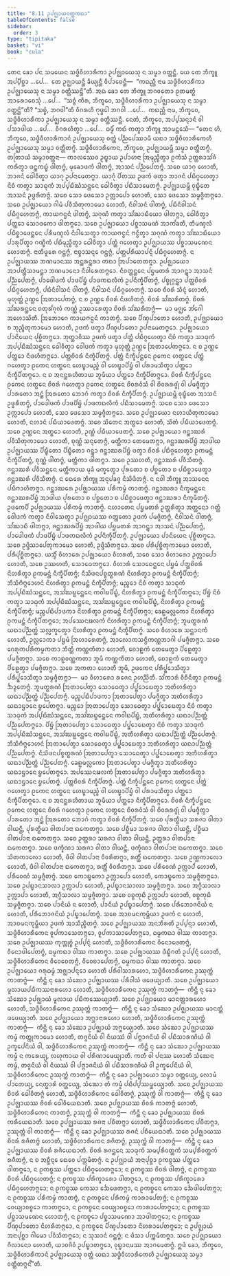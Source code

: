 ```yaml
---
title: "8.11 ᩏᨸᨩ᩠ᨫᩣᨿᩅᨲ᩠ᨲᨠᨳᩣ"
tableOfContents: false
sidebar:
  order: 3
type: "tipitaka"
basket: "vi"
book: "cula"
---
```



<DynamicBreadcrumb />

<Division number="375" book="cula">

<Paragraph number="1709" book="cula">
ᨲᩮᨶ ᨡᩮᩣ ᨸᨶ ᩈᨾᨿᩮᨶ ᩈᨴ᩠ᨵᩥᩅᩥᩉᩣᩁᩥᨠᩣ ᩏᨸᨩ᩠ᨫᩣᨿᩮᩈᩩ ᨶ ᩈᨾ᩠ᨾᩣ ᩅᨲ᩠ᨲᨶ᩠ᨲᩥ. ᨿᩮ ᨲᩮ ᨽᩥᨠ᩠ᨡᩪ ᩋᨸ᩠ᨸᩥᨧ᩠ᨨᩣ …ᨸᩮ…  ᨲᩮ ᩏᨩ᩠ᨫᩣᨿᨶ᩠ᨲᩥ ᨡᩥᨿ᩠ᨿᨶ᩠ᨲᩥ ᩅᩥᨸᩣᨧᩮᨶ᩠ᨲᩥ—  “ᨠᨳᨬ᩠ᩉᩥ ᨶᩣᨾ ᩈᨴ᩠ᨵᩥᩅᩥᩉᩣᩁᩥᨠᩣ ᩏᨸᨩ᩠ᨫᩣᨿᩮᩈᩩ ᨶ ᩈᨾ᩠ᨾᩣ ᩅᨲ᩠ᨲᩥᩔᨶ᩠ᨲᩦ”ᨲᩥ. ᩋᨳ ᨡᩮᩣ ᨲᩮ ᨽᩥᨠ᩠ᨡᩪ ᨽᨣᩅᨲᩮᩣ ᩑᨲᨾᨲ᩠ᨳᩴ ᩋᩣᩁᩮᩣᨧᩮᩈᩩᩴ …ᨸᩮ…  “ᩈᨧ᩠ᨧᩴ ᨠᩥᩁ, ᨽᩥᨠ᩠ᨡᩅᩮ, ᩈᨴ᩠ᨵᩥᩅᩥᩉᩣᩁᩥᨠᩣ ᩏᨸᨩ᩠ᨫᩣᨿᩮᩈᩩ ᨶ ᩈᨾ᩠ᨾᩣ ᩅᨲ᩠ᨲᨶ᩠ᨲᩦ”ᨲᩥ? “ᩈᨧ᩠ᨧᩴ, ᨽᨣᩅᩤ”ᨲᩥ ᩅᩥᨣᩁᩉᩥ ᨻᩩᨴ᩠ᨵᩮᩤ ᨽᨣᩅᩤ …ᨸᩮ…  ᨠᨳᨬ᩠ᩉᩥ ᨶᩣᨾ, ᨽᩥᨠ᩠ᨡᩅᩮ, ᩈᨴ᩠ᨵᩥᩅᩥᩉᩣᩁᩥᨠᩣ ᩏᨸᨩ᩠ᨫᩣᨿᩮᩈᩩ ᨶ ᩈᨾ᩠ᨾᩣ ᩅᨲ᩠ᨲᩥᩔᨶ᩠ᨲᩥ. ᨶᩮᨲᩴ, ᨽᩥᨠ᩠ᨡᩅᩮ, ᩋᨸ᩠ᨸᩈᨶ᩠ᨶᩣᨶᩴ ᩅᩤ ᨸᩈᩣᨴᩤᨿ …ᨸᩮ…  ᩅᩥᨣᩁᩉᩥᨲ᩠ᩅᩣ …ᨸᩮ…  ᨵᨾ᩠ᨾᩥᩴ ᨠᨳᩴ ᨠᨲ᩠ᩅᩣ ᨽᩥᨠ᩠ᨡᩪ ᩋᩣᨾᨶ᩠ᨲᩮᩈᩥ—
</Paragraph>

</Division>
<Division number="376" book="cula">

<Paragraph number="1710" book="cula">
“ᨲᩮᨶ ᩉᩥ, ᨽᩥᨠ᩠ᨡᩅᩮ, ᩈᨴ᩠ᨵᩥᩅᩥᩉᩣᩁᩥᨠᩣᨶᩴ ᩏᨸᨩ᩠ᨫᩣᨿᩮᩈᩩ ᩅᨲ᩠ᨲᩴ ᨸᨬ᩠ᨬᨸᩮᩔᩣᨾᩥ ᨿᨳᩣ ᩈᨴ᩠ᨵᩥᩅᩥᩉᩣᩁᩥᨠᩮᩉᩥ ᩏᨸᨩ᩠ᨫᩣᨿᩮᩈᩩ ᩈᨾ᩠ᨾᩣ ᩅᨲ᩠ᨲᩥᨲᨻ᩠ᨻᩴ. ᩈᨴ᩠ᨵᩥᩅᩥᩉᩣᩁᩥᨠᩮᨶ, ᨽᩥᨠ᩠ᨡᩅᩮ, ᩏᨸᨩ᩠ᨫᩣᨿᨾ᩠ᩉᩥ ᩈᨾ᩠ᨾᩣ ᩅᨲ᩠ᨲᩥᨲᨻ᩠ᨻᩴ. ᨲᨲᩕᩣᨿᩴ ᩈᨾ᩠ᨾᩣᩅᨲ᩠ᨲᨶᩣ—
</Paragraph>

<Paragraph number="1711" book="cula">
ᨠᩣᩃᩔᩮᩅ ᩏᨭ᩠ᨮᩣᨿ ᩏᨸᩣᩉᨶᩣ ᩒᨾᩩᨬ᩠ᨧᩥᨲ᩠ᩅᩣ ᩑᨠᩴᩈᩴ ᩏᨲ᩠ᨲᩁᩣᩈᩘᨣᩴ ᨠᩁᩥᨲ᩠ᩅᩣ ᨴᨶ᩠ᨲᨠᨭ᩠ᨮᩴ ᨴᩤᨲᨻ᩠ᨻᩴ, ᨾᩩᨡᩮᩣᨴᨠᩴ ᨴᩤᨲᨻ᩠ᨻᩴ, ᩋᩣᩈᨶᩴ ᨸᨬ᩠ᨬᨸᩮᨲᨻ᩠ᨻᩴ. ᩈᨧᩮ ᨿᩣᨣᩩ ᩉᩮᩣᨲᩥ, ᨽᩣᨩᨶᩴ ᨵᩮᩤᩅᩥᨲ᩠ᩅᩣ ᨿᩣᨣᩩ ᩏᨸᨶᩣᨾᩮᨲᨻ᩠ᨻᩣ. ᨿᩣᨣᩩᩴ ᨸᩦᨲᩔ ᩏᨴᨠᩴ ᨴᨲ᩠ᩅᩣ ᨽᩣᨩᨶᩴ ᨸᨭᩥᨣ᩠ᨣᩉᩮᨲ᩠ᩅᩣ ᨶᩦᨧᩴ ᨠᨲ᩠ᩅᩣ ᩈᩣᨵᩩᨠᩴ ᩋᨸ᩠ᨸᨭᩥᨥᩴᩈᨶ᩠ᨲᩮᨶ ᨵᩮᩤᩅᩥᨲ᩠ᩅᩣ ᨸᨭᩥᩈᩣᨾᩮᨲᨻ᩠ᨻᩴ. ᩏᨸᨩ᩠ᨫᩣᨿᨾ᩠ᩉᩥ ᩅᩩᨭ᩠ᨮᩥᨲᩮ ᩋᩣᩈᨶᩴ ᩏᨴ᩠ᨵᩁᩥᨲᨻ᩠ᨻᩴ. ᩈᨧᩮ ᩈᩮᩣ ᨴᩮᩈᩮᩣ ᩏᨠᩖᩣᨸᩮᩣ ᩉᩮᩣᨲᩥ, ᩈᩮᩣ ᨴᩮᩈᩮᩣ ᩈᨾ᩠ᨾᨩ᩠ᨩᩥᨲᨻ᩠ᨻᩮᩣ.
</Paragraph>

<Paragraph number="1712" book="cula">
ᩈᨧᩮ ᩏᨸᨩ᩠ᨫᩣᨿᩮᩣ ᨣᩤᨾᩴ ᨸᩅᩥᩈᩥᨲᩩᨠᩣᨾᩮᩣ ᩉᩮᩣᨲᩥ, ᨶᩥᩅᩤᩈᨶᩴ ᨴᩤᨲᨻ᩠ᨻᩴ, ᨸᨭᩥᨶᩥᩅᩤᩈᨶᩴ ᨸᨭᩥᨣ᩠ᨣᩉᩮᨲᨻ᩠ᨻᩴ, ᨠᩣᨿᨻᨶ᩠ᨵᨶᩴ ᨴᩤᨲᨻ᩠ᨻᩴ, ᩈᨣᩩᨱᩴ ᨠᨲ᩠ᩅᩣ ᩈᩘᨥᩣᨭᩥᨿᩮᩣ ᨴᩤᨲᨻ᩠ᨻᩣ, ᨵᩮᩤᩅᩥᨲ᩠ᩅᩣ ᨸᨲ᩠ᨲᩮᩣ ᩈᩮᩣᨴᨠᩮᩣ ᨴᩤᨲᨻ᩠ᨻᩮᩣ. ᩈᨧᩮ ᩏᨸᨩ᩠ᨫᩣᨿᩮᩣ ᨸᨧ᩠ᨨᩣᩈᨾᨱᩴ ᩋᩣᨠᩘᨡᨲᩥ, ᨲᩥᨾᨱ᩠ᨯᩃᩴ ᨸᨭᩥᨧ᩠ᨨᩣᨴᩮᨶ᩠ᨲᩮᨶ ᨸᩁᩥᨾᨱ᩠ᨯᩃᩴ ᨶᩥᩅᩤᩈᩮᨲ᩠ᩅᩣ ᨠᩣᨿᨻᨶ᩠ᨵᨶᩴ ᨻᨶ᩠ᨵᩥᨲ᩠ᩅᩣ ᩈᨣᩩᨱᩴ ᨠᨲ᩠ᩅᩣ ᩈᩘᨥᩣᨭᩥᨿᩮᩣ ᨸᩣᩁᩩᨸᩥᨲ᩠ᩅᩣ ᨣᨱ᩠ᨮᩥᨠᩴ ᨸᨭᩥᨾᩩᨬ᩠ᨧᩥᨲ᩠ᩅᩣ ᨵᩮᩤᩅᩥᨲ᩠ᩅᩣ ᨸᨲ᩠ᨲᩴ ᨣᩉᩮᨲ᩠ᩅᩣ ᩏᨸᨩ᩠ᨫᩣᨿᩔ ᨸᨧ᩠ᨨᩣᩈᨾᨱᩮᨶ ᩉᩮᩣᨲᨻ᩠ᨻᩴ. ᨶᩣᨲᩥᨴᩪᩁᩮ ᨣᨶ᩠ᨲᨻ᩠ᨻᩴ, ᨶᩣᨧ᩠ᨧᩣᩈᨶ᩠ᨶᩮ ᨣᨶ᩠ᨲᨻ᩠ᨻᩴ, ᨸᨲ᩠ᨲᨸᩁᩥᨿᩣᨸᨶ᩠ᨶᩴ ᨸᨭᩥᨣ᩠ᨣᩉᩮᨲᨻ᩠ᨻᩴ. ᨶ ᩏᨸᨩ᩠ᨫᩣᨿᩔ ᨽᨱᨾᩣᨶᩔ ᩋᨶ᩠ᨲᩁᨶ᩠ᨲᩁᩣ ᨠᨳᩣ ᩒᨸᩣᨲᩮᨲᨻ᩠ᨻᩣ. ᩏᨸᨩ᩠ᨫᩣᨿᩮᩣ ᩋᩣᨸᨲ᩠ᨲᩥᩈᩣᨾᨶ᩠ᨲᩣ ᨽᨱᨾᩣᨶᩮᩣ ᨶᩥᩅᩤᩁᩮᨲᨻ᩠ᨻᩮᩣ.
</Paragraph>

<Paragraph number="1713" book="cula">
ᨶᩥᩅᨲ᩠ᨲᨶ᩠ᨲᩮᨶ ᨸᨮᨾᨲᩁᩴ ᩋᩣᨣᨶ᩠ᨲ᩠ᩅᩣ ᩋᩣᩈᨶᩴ ᨸᨬ᩠ᨬᨸᩮᨲᨻ᩠ᨻᩴ, ᨸᩣᨴᩮᩤᨴᨠᩴ ᨸᩣᨴᨸᩦᨮᩴ ᨸᩣᨴᨠᨳᩃᩥᨠᩴ ᩏᨸᨶᩥᨠ᩠ᨡᩥᨸᩥᨲᨻ᩠ᨻᩴ, ᨸᨧ᩠ᨧᩩᨣ᩠ᨣᨶ᩠ᨲ᩠ᩅᩣ ᨸᨲ᩠ᨲᨧᩦᩅᩁᩴ ᨸᨭᩥᨣ᩠ᨣᩉᩮᨲᨻ᩠ᨻᩴ, ᨸᨭᩥᨶᩥᩅᩤᩈᨶᩴ ᨴᩤᨲᨻ᩠ᨻᩴ, ᨶᩥᩅᩤᩈᨶᩴ ᨸᨭᩥᨣ᩠ᨣᩉᩮᨲᨻ᩠ᨻᩴ. ᩈᨧᩮ ᨧᩦᩅᩁᩴ ᩈᩥᨶ᩠ᨶᩴ ᩉᩮᩣᨲᩥ, ᨾᩩᩉᩩᨲ᩠ᨲᩴ ᩏᨱ᩠ᩉᩮ ᩒᨲᩣᨸᩮᨲᨻ᩠ᨻᩴ, ᨶ ᨧ ᩏᨱ᩠ᩉᩮ ᨧᩦᩅᩁᩴ ᨶᩥᨴᩉᩥᨲᨻ᩠ᨻᩴ. ᨧᩦᩅᩁᩴ ᩈᩘᨥᩁᩥᨲᨻ᩠ᨻᩴ. ᨧᩦᩅᩁᩴ ᩈᩘᨥᩁᨶ᩠ᨲᩮᨶ ᨧᨲᩩᩁᩘᨣᩩᩃᩴ ᨠᨱ᩠ᨱᩴ ᩏᩔᩣᩁᩮᨲ᩠ᩅᩣ ᨧᩦᩅᩁᩴ ᩈᩘᨥᩁᩥᨲᨻ᩠ᨻᩴ—  ᨾᩣ ᨾᨩ᩠ᨫᩮ ᨽᩘᨣᩮᩤ ᩋᩉᩮᩣᩈᩦᨲᩥ. ᩒᨽᩮᩣᨣᩮ ᨠᩣᨿᨻᨶ᩠ᨵᨶᩴ ᨠᩣᨲᨻ᩠ᨻᩴ.
</Paragraph>

<Paragraph number="1714" book="cula">
ᩈᨧᩮ ᨸᩥᨱ᩠ᨯᨸᩣᨲᩮᩣ ᩉᩮᩣᨲᩥ, ᩏᨸᨩ᩠ᨫᩣᨿᩮᩣ ᨧ ᨽᩩᨬ᩠ᨩᩥᨲᩩᨠᩣᨾᩮᩣ ᩉᩮᩣᨲᩥ, ᩏᨴᨠᩴ ᨴᨲ᩠ᩅᩣ ᨸᩥᨱ᩠ᨯᨸᩣᨲᩮᩣ ᩏᨸᨶᩣᨾᩮᨲᨻ᩠ᨻᩮᩣ. ᩏᨸᨩ᩠ᨫᩣᨿᩮᩣ ᨸᩣᨶᩦᨿᩮᨶ ᨸᩩᨧ᩠ᨨᩥᨲᨻ᩠ᨻᩮᩣ. ᨽᩩᨲ᩠ᨲᩣᩅᩥᩔ ᩏᨴᨠᩴ ᨴᨲ᩠ᩅᩣ ᨸᨲ᩠ᨲᩴ ᨸᨭᩥᨣ᩠ᨣᩉᩮᨲ᩠ᩅᩣ ᨶᩦᨧᩴ ᨠᨲ᩠ᩅᩣ ᩈᩣᨵᩩᨠᩴ ᩋᨸ᩠ᨸᨭᩥᨥᩴᩈᨶ᩠ᨲᩮᨶ ᨵᩮᩤᩅᩥᨲ᩠ᩅᩣ ᩅᩮᩤᨴᨠᩴ ᨠᨲ᩠ᩅᩣ ᨾᩩᩉᩩᨲ᩠ᨲᩴ ᩏᨱ᩠ᩉᩮ ᩒᨲᩣᨸᩮᨲᨻ᩠ᨻᩮᩣ. ᨶ ᨧ ᩏᨱ᩠ᩉᩮ ᨸᨲ᩠ᨲᩮᩣ ᨶᩥᨴᩉᩥᨲᨻ᩠ᨻᩮᩣ. ᨸᨲ᩠ᨲᨧᩦᩅᩁᩴ ᨶᩥᨠ᩠ᨡᩥᨸᩥᨲᨻ᩠ᨻᩴ. ᨸᨲ᩠ᨲᩴ ᨶᩥᨠ᩠ᨡᩥᨸᨶ᩠ᨲᩮᨶ ᩑᨠᩮᨶ ᩉᨲ᩠ᨳᩮᨶ ᨸᨲ᩠ᨲᩴ ᨣᩉᩮᨲ᩠ᩅᩣ ᩑᨠᩮᨶ ᩉᨲ᩠ᨳᩮᨶ ᩉᩮᨭ᩠ᨮᩣᨾᨬ᩠ᨧᩴ ᩅᩤ ᩉᩮᨭ᩠ᨮᩣᨸᩦᨮᩴ ᩅᩤ ᨸᩁᩣᨾᩈᩥᨲ᩠ᩅᩣ ᨸᨲ᩠ᨲᩮᩣ ᨶᩥᨠ᩠ᨡᩥᨸᩥᨲᨻ᩠ᨻᩮᩣ. ᨶ ᨧ ᩋᨶᨶ᩠ᨲᩁᩉᩥᨲᩣᨿ ᨽᩪᨾᩥᨿᩣ ᨸᨲ᩠ᨲᩮᩣ ᨶᩥᨠ᩠ᨡᩥᨸᩥᨲᨻ᩠ᨻᩮᩣ. ᨧᩦᩅᩁᩴ ᨶᩥᨠ᩠ᨡᩥᨸᨶ᩠ᨲᩮᨶ ᩑᨠᩮᨶ ᩉᨲ᩠ᨳᩮᨶ ᨧᩦᩅᩁᩴ ᨣᩉᩮᨲ᩠ᩅᩣ ᩑᨠᩮᨶ ᩉᨲ᩠ᨳᩮᨶ ᨧᩦᩅᩁᩅᩴᩈᩴ ᩅᩤ ᨧᩦᩅᩁᩁᨩ᩠ᨩᩩᩴ ᩅᩤ ᨸᨾᨩ᩠ᨩᩥᨲ᩠ᩅᩣ ᨸᩣᩁᨲᩮᩣ ᩋᨶ᩠ᨲᩴ ᩒᩁᨲᩮᩣ ᨽᩮᩣᨣᩴ ᨠᨲ᩠ᩅᩣ ᨧᩦᩅᩁᩴ ᨶᩥᨠ᩠ᨡᩥᨸᩥᨲᨻ᩠ᨻᩴ. ᩏᨸᨩ᩠ᨫᩣᨿᨾ᩠ᩉᩥ ᩅᩩᨭ᩠ᨮᩥᨲᩮ ᩋᩣᩈᨶᩴ ᩏᨴ᩠ᨵᩁᩥᨲᨻ᩠ᨻᩴ, ᨸᩣᨴᩮᩤᨴᨠᩴ ᨸᩣᨴᨸᩦᨮᩴ ᨸᩣᨴᨠᨳᩃᩥᨠᩴ ᨸᨭᩥᩈᩣᨾᩮᨲᨻ᩠ᨻᩴ. ᩈᨧᩮ ᩈᩮᩣ ᨴᩮᩈᩮᩣ ᩏᨠᩖᩣᨸᩮᩣ ᩉᩮᩣᨲᩥ, ᩈᩮᩣ ᨴᩮᩈᩮᩣ ᩈᨾ᩠ᨾᨩ᩠ᨩᩥᨲᨻ᩠ᨻᩮᩣ.
</Paragraph>

<Paragraph number="1715" book="cula">
ᩈᨧᩮ ᩏᨸᨩ᩠ᨫᩣᨿᩮᩣ ᨶᩉᩣᨿᩥᨲᩩᨠᩣᨾᩮᩣ ᩉᩮᩣᨲᩥ, ᨶᩉᩣᨶᩴ ᨸᨭᩥᨿᩣᨴᩮᨲᨻ᩠ᨻᩴ. ᩈᨧᩮ ᩈᩦᨲᩮᨶ ᩋᨲ᩠ᨳᩮᩣ ᩉᩮᩣᨲᩥ, ᩈᩦᨲᩴ ᨸᨭᩥᨿᩣᨴᩮᨲᨻ᩠ᨻᩴ. ᩈᨧᩮ ᩏᨱ᩠ᩉᩮᨶ ᩋᨲ᩠ᨳᩮᩣ ᩉᩮᩣᨲᩥ, ᩏᨱ᩠ᩉᩴ ᨸᨭᩥᨿᩣᨴᩮᨲᨻ᩠ᨻᩴ.
</Paragraph>

<Paragraph number="1716" book="cula">
ᩈᨧᩮ ᩏᨸᨩ᩠ᨫᩣᨿᩮᩣ ᨩᨶ᩠ᨲᩣᨥᩁᩴ ᨸᩅᩥᩈᩥᨲᩩᨠᩣᨾᩮᩣ ᩉᩮᩣᨲᩥ, ᨧᩩᨱ᩠ᨱᩴ ᩈᨶ᩠ᨶᩮᨲᨻ᩠ᨻᩴ, ᨾᨲ᩠ᨲᩥᨠᩣ ᨲᩮᨾᩮᨲᨻ᩠ᨻᩣ, ᨩᨶ᩠ᨲᩣᨥᩁᨸᩦᨮᩴ ᩋᩣᨴᩤᨿ ᩏᨸᨩ᩠ᨫᩣᨿᩔ ᨸᩥᨭ᩠ᨮᩥᨲᩮᩣ ᨸᩥᨭ᩠ᨮᩥᨲᩮᩣ ᨣᨶ᩠ᨲ᩠ᩅᩣ ᨩᨶ᩠ᨲᩣᨥᩁᨸᩦᨮᩴ ᨴᨲ᩠ᩅᩣ ᨧᩦᩅᩁᩴ ᨸᨭᩥᨣ᩠ᨣᩉᩮᨲ᩠ᩅᩣ ᩑᨠᨾᨶ᩠ᨲᩴ ᨶᩥᨠ᩠ᨡᩥᨸᩥᨲᨻ᩠ᨻᩴ, ᨧᩩᨱ᩠ᨱᩴ ᨴᩤᨲᨻ᩠ᨻᩴ, ᨾᨲ᩠ᨲᩥᨠᩣ ᨴᩤᨲᨻ᩠ᨻᩣ. ᩈᨧᩮ ᩏᩔᩉᨲᩥ, ᨩᨶ᩠ᨲᩣᨥᩁᩴ ᨸᩅᩥᩈᩥᨲᨻ᩠ᨻᩴ. ᨩᨶ᩠ᨲᩣᨥᩁᩴ ᨸᩅᩥᩈᨶ᩠ᨲᩮᨶ ᨾᨲ᩠ᨲᩥᨠᩣᨿ ᨾᩩᨡᩴ ᨾᨠ᩠ᨡᩮᨲ᩠ᩅᩣ ᨸᩩᩁᨲᩮᩣ ᨧ ᨸᨧ᩠ᨨᨲᩮᩣ ᨧ ᨸᨭᩥᨧ᩠ᨨᩣᨴᩮᨲ᩠ᩅᩣ ᨩᨶ᩠ᨲᩣᨥᩁᩴ ᨸᩅᩥᩈᩥᨲᨻ᩠ᨻᩴ. ᨶ ᨳᩮᩁᩮ ᨽᩥᨠ᩠ᨡᩪ ᩋᨶᩩᨸᨡᨩ᩠ᨩ ᨶᩥᩈᩦᨴᩥᨲᨻ᩠ᨻᩴ. ᨶ ᨶᩅᩤ ᨽᩥᨠ᩠ᨡᩪ ᩋᩣᩈᨶᩮᨶ ᨸᨭᩥᨻᩣᩉᩥᨲᨻ᩠ᨻᩣ. ᨩᨶ᩠ᨲᩣᨥᩁᩮ ᩏᨸᨩ᩠ᨫᩣᨿᩔ ᨸᩁᩥᨠᨾ᩠ᨾᩴ ᨠᩣᨲᨻ᩠ᨻᩴ. ᨩᨶ᩠ᨲᩣᨥᩁᩣ ᨶᩥᨠ᩠ᨡᨾᨶ᩠ᨲᩮᨶ ᨩᨶ᩠ᨲᩣᨥᩁᨸᩦᨮᩴ ᩋᩣᨴᩤᨿ ᨸᩩᩁᨲᩮᩣ ᨧ ᨸᨧ᩠ᨨᨲᩮᩣ ᨧ ᨸᨭᩥᨧ᩠ᨨᩣᨴᩮᨲ᩠ᩅᩣ ᨩᨶ᩠ᨲᩣᨥᩁᩣ ᨶᩥᨠ᩠ᨡᨾᩥᨲᨻ᩠ᨻᩴ.
</Paragraph>

<Paragraph number="1717" book="cula">
ᩏᨴᨠᩮᨸᩥ ᩏᨸᨩ᩠ᨫᩣᨿᩔ ᨸᩁᩥᨠᨾ᩠ᨾᩴ ᨠᩣᨲᨻ᩠ᨻᩴ. ᨶᩉᩣᨲᩮᨶ ᨸᨮᨾᨲᩁᩴ ᩏᨲ᩠ᨲᩁᩥᨲ᩠ᩅᩣ ᩋᨲ᩠ᨲᨶᩮᩣ ᨣᨲ᩠ᨲᩴ ᩅᩮᩤᨴᨠᩴ ᨠᨲ᩠ᩅᩣ ᨶᩥᩅᩤᩈᩮᨲ᩠ᩅᩣ ᩏᨸᨩ᩠ᨫᩣᨿᩔ ᨣᨲ᩠ᨲᨲᩮᩣ ᩏᨴᨠᩴ ᨸᨾᨩ᩠ᨩᩥᨲᨻ᩠ᨻᩴ, ᨶᩥᩅᩤᩈᨶᩴ ᨴᩤᨲᨻ᩠ᨻᩴ, ᩈᩘᨥᩣᨭᩥ ᨴᩤᨲᨻ᩠ᨻᩣ, ᨩᨶ᩠ᨲᩣᨥᩁᨸᩦᨮᩴ ᩋᩣᨴᩤᨿ ᨸᨮᨾᨲᩁᩴ ᩋᩣᨣᨶ᩠ᨲ᩠ᩅᩣ ᩋᩣᩈᨶᩴ ᨸᨬ᩠ᨬᨸᩮᨲᨻ᩠ᨻᩴ, ᨸᩣᨴᩮᩤᨴᨠᩴ ᨸᩣᨴᨸᩦᨮᩴ ᨸᩣᨴᨠᨳᩃᩥᨠᩴ ᩏᨸᨶᩥᨠ᩠ᨡᩥᨸᩥᨲᨻ᩠ᨻᩴ. ᩏᨸᨩ᩠ᨫᩣᨿᩮᩣ ᨸᩣᨶᩦᨿᩮᨶ ᨸᩩᨧ᩠ᨨᩥᨲᨻ᩠ᨻᩮᩣ. ᩈᨧᩮ ᩏᨴ᩠ᨴᩥᩈᩣᨸᩮᨲᩩᨠᩣᨾᩮᩣ ᩉᩮᩣᨲᩥ, ᩏᨴ᩠ᨴᩥᩈᩥᨲᨻ᩠ᨻᩮᩣ. ᩈᨧᩮ ᨸᩁᩥᨸᩩᨧ᩠ᨨᩥᨲᩩᨠᩣᨾᩮᩣ ᩉᩮᩣᨲᩥ, ᨸᩁᩥᨸᩩᨧ᩠ᨨᩥᨲᨻ᩠ᨻᩮᩣ.
</Paragraph>

<Paragraph number="1718" book="cula">
ᨿᩈ᩠ᨾᩥᩴ ᩅᩥᩉᩣᩁᩮ ᩏᨸᨩ᩠ᨫᩣᨿᩮᩣ ᩅᩥᩉᩁᨲᩥ, ᩈᨧᩮ ᩈᩮᩣ ᩅᩥᩉᩣᩁᩮᩣ ᩏᨠᩖᩣᨸᩮᩣ ᩉᩮᩣᨲᩥ, ᩈᨧᩮ ᩏᩔᩉᨲᩥ, ᩈᩮᩣᨵᩮᨲᨻ᩠ᨻᩮᩣ. ᩅᩥᩉᩣᩁᩴ ᩈᩮᩣᨵᩮᨶ᩠ᨲᩮᨶ ᨸᨮᨾᩴ ᨸᨲ᩠ᨲᨧᩦᩅᩁᩴ ᨶᩦᩉᩁᩥᨲ᩠ᩅᩣ ᩑᨠᨾᨶ᩠ᨲᩴ ᨶᩥᨠ᩠ᨡᩥᨸᩥᨲᨻ᩠ᨻᩴ; ᨶᩥᩈᩦᨴᨶᨸᨧ᩠ᨧᨲ᩠ᨳᩁᨱᩴ ᨶᩦᩉᩁᩥᨲ᩠ᩅᩣ ᩑᨠᨾᨶ᩠ᨲᩴ ᨶᩥᨠ᩠ᨡᩥᨸᩥᨲᨻ᩠ᨻᩴ; ᨽᩥᩈᩥᨻᩥᨻ᩠ᨻᩮᩣᩉᨶᩴ ᨶᩦᩉᩁᩥᨲ᩠ᩅᩣ ᩑᨠᨾᨶ᩠ᨲᩴ ᨶᩥᨠ᩠ᨡᩥᨸᩥᨲᨻ᩠ᨻᩴ; ᨾᨬ᩠ᨧᩮᩣ ᨶᩦᨧᩴ ᨠᨲ᩠ᩅᩣ ᩈᩣᨵᩩᨠᩴ ᩋᨸ᩠ᨸᨭᩥᨥᩴᩈᨶ᩠ᨲᩮᨶ, ᩋᩈᩘᨥᨭ᩠ᨭᩮᨶ᩠ᨲᩮᨶ ᨠᩅᩤᨭᨸᩥᨭ᩠ᨮᩴ, ᨶᩦᩉᩁᩥᨲ᩠ᩅᩣ ᩑᨠᨾᨶ᩠ᨲᩴ ᨶᩥᨠ᩠ᨡᩥᨸᩥᨲᨻ᩠ᨻᩮᩣ; ᨸᩦᨮᩴ ᨶᩦᨧᩴ ᨠᨲ᩠ᩅᩣ ᩈᩣᨵᩩᨠᩴ ᩋᨸ᩠ᨸᨭᩥᨥᩴᩈᨶ᩠ᨲᩮᨶ, ᩋᩈᩘᨥᨭ᩠ᨭᩮᨶ᩠ᨲᩮᨶ ᨠᩅᩤᨭᨸᩥᨭ᩠ᨮᩴ, ᨶᩦᩉᩁᩥᨲ᩠ᩅᩣ ᩑᨠᨾᨶ᩠ᨲᩴ ᨶᩥᨠ᩠ᨡᩥᨸᩥᨲᨻ᩠ᨻᩴ; ᨾᨬ᩠ᨧᨸᨭᩥᨸᩣᨴᨠᩣ ᨶᩦᩉᩁᩥᨲ᩠ᩅᩣ ᩑᨠᨾᨶ᩠ᨲᩴ ᨶᩥᨠ᩠ᨡᩥᨸᩥᨲᨻ᩠ᨻᩣ; ᨡᩮᩊᨾᩃᩖᨠᩮᩣ ᨶᩦᩉᩁᩥᨲ᩠ᩅᩣ ᩑᨠᨾᨶ᩠ᨲᩴ ᨶᩥᨠ᩠ᨡᩥᨸᩥᨲᨻ᩠ᨻᩮᩣ; ᩋᨸᩔᩮᨶᨹᩃᨠᩴ ᨶᩦᩉᩁᩥᨲ᩠ᩅᩣ ᩑᨠᨾᨶ᩠ᨲᩴ ᨶᩥᨠ᩠ᨡᩥᨸᩥᨲᨻ᩠ᨻᩴ; ᨽᩪᨾᨲ᩠ᨳᩁᨱᩴ ᨿᨳᩣᨸᨬ᩠ᨬᨲ᩠ᨲᩴ ᩈᩃᩖᨠ᩠ᨡᩮᨲ᩠ᩅᩣ ᨶᩦᩉᩁᩥᨲ᩠ᩅᩣ ᩑᨠᨾᨶ᩠ᨲᩴ ᨶᩥᨠ᩠ᨡᩥᨸᩥᨲᨻ᩠ᨻᩴ. ᩈᨧᩮ ᩅᩥᩉᩣᩁᩮ ᩈᨶ᩠ᨲᩣᨶᨠᩴ ᩉᩮᩣᨲᩥ, ᩏᩃᩖᩮᩣᨠᩣ ᨸᨮᨾᩴ ᩒᩉᩣᩁᩮᨲᨻ᩠ᨻᩴ, ᩋᩣᩃᩮᩣᨠᩈᨶ᩠ᨵᩥᨠᨱ᩠ᨱᨽᩣᨣᩤ ᨸᨾᨩ᩠ᨩᩥᨲᨻ᩠ᨻᩣ. ᩈᨧᩮ ᨣᩮᩁᩩᨠᨸᩁᩥᨠᨾ᩠ᨾᨠᨲᩣ ᨽᩥᨲ᩠ᨲᩥ ᨠᨱ᩠ᨱᨠᩥᨲᩣ ᩉᩮᩣᨲᩥ, ᨧᩮᩣᩊᨠᩴ ᨲᩮᨾᩮᨲ᩠ᩅᩣ ᨸᩦᩊᩮᨲ᩠ᩅᩣ ᨸᨾᨩ᩠ᨩᩥᨲᨻ᩠ᨻᩣ. ᩈᨧᩮ ᨠᩣᩊᩅᨱ᩠ᨱᨠᨲᩣ ᨽᩪᨾᩥ ᨠᨱ᩠ᨱᨠᩥᨲᩣ ᩉᩮᩣᨲᩥ, ᨧᩮᩣᩊᨠᩴ ᨲᩮᨾᩮᨲ᩠ᩅᩣ ᨸᩦᩊᩮᨲ᩠ᩅᩣ ᨸᨾᨩ᩠ᨩᩥᨲᨻ᩠ᨻᩣ. ᩈᨧᩮ ᩋᨠᨲᩣ ᩉᩮᩣᨲᩥ ᨽᩪᨾᩥ, ᩏᨴᨠᩮᨶ ᨸᩁᩥᨸ᩠ᨹᩮᩣᩈᩥᨲ᩠ᩅᩣ ᨸᩁᩥᨸ᩠ᨹᩮᩣᩈᩥᨲ᩠ᩅᩣ ᩈᨾ᩠ᨾᨩ᩠ᨩᩥᨲᨻ᩠ᨻᩣ—  ᨾᩣ ᩅᩥᩉᩣᩁᩮᩣ ᩁᨩᩮᨶ ᩏᩉᨬ᩠ᨬᩦᨲᩥ. ᩈᩘᨠᩣᩁᩴ ᩅᩥᨧᩥᨶᩥᨲ᩠ᩅᩣ ᩑᨠᨾᨶ᩠ᨲᩴ ᨨᨯ᩠ᨯᩮᨲᨻ᩠ᨻᩴ.
</Paragraph>

<Paragraph number="1719" book="cula">
ᨽᩪᨾᨲ᩠ᨳᩁᨱᩴ ᩒᨲᩣᨸᩮᨲ᩠ᩅᩣ ᩈᩮᩣᨵᩮᨲ᩠ᩅᩣ ᨸᨸ᩠ᨹᩮᩣᨭᩮᨲ᩠ᩅᩣ ᩋᨲᩥᩉᩁᩥᨲ᩠ᩅᩣ ᨿᨳᩣᨸᨬ᩠ᨬᨲ᩠ᨲᩴ ᨸᨬ᩠ᨬᨸᩮᨲᨻ᩠ᨻᩴ. ᨾᨬ᩠ᨧᨸᨭᩥᨸᩣᨴᨠᩣ ᩒᨲᩣᨸᩮᨲ᩠ᩅᩣ ᨸᨾᨩ᩠ᨩᩥᨲ᩠ᩅᩣ ᩋᨲᩥᩉᩁᩥᨲ᩠ᩅᩣ ᨿᨳᩣᨮᩣᨶᩮ ᨮᨸᩮᨲᨻ᩠ᨻᩣ. ᨾᨬ᩠ᨧᩮᩣ ᩒᨲᩣᨸᩮᨲ᩠ᩅᩣ ᩈᩮᩣᨵᩮᨲ᩠ᩅᩣ ᨸᨸ᩠ᨹᩮᩣᨭᩮᨲ᩠ᩅᩣ ᨶᩦᨧᩴ ᨠᨲ᩠ᩅᩣ ᩈᩣᨵᩩᨠᩴ ᩋᨸ᩠ᨸᨭᩥᨥᩴᩈᨶ᩠ᨲᩮᨶ, ᩋᩈᩘᨥᨭ᩠ᨭᩮᨶ᩠ᨲᩮᨶ ᨠᩅᩤᨭᨸᩥᨭ᩠ᨮᩴ, ᩋᨲᩥᩉᩁᩥᨲ᩠ᩅᩣ ᨿᨳᩣᨸᨬ᩠ᨬᨲ᩠ᨲᩴ ᨸᨬ᩠ᨬᨸᩮᨲᨻ᩠ᨻᩮᩣ. ᨸᩦᨮᩴ ᩒᨲᩣᨸᩮᨲ᩠ᩅᩣ ᩈᩮᩣᨵᩮᨲ᩠ᩅᩣ ᨸᨸ᩠ᨹᩮᩣᨭᩮᨲ᩠ᩅᩣ ᨶᩦᨧᩴ ᨠᨲ᩠ᩅᩣ ᩈᩣᨵᩩᨠᩴ ᩋᨸ᩠ᨸᨭᩥᨥᩴᩈᨶ᩠ᨲᩮᨶ, ᩋᩈᩘᨥᨭ᩠ᨭᩮᨶ᩠ᨲᩮᨶ ᨠᩅᩤᨭᨸᩥᨭ᩠ᨮᩴ, ᩋᨲᩥᩉᩁᩥᨲ᩠ᩅᩣ ᨿᨳᩣᨸᨬ᩠ᨬᨲ᩠ᨲᩴ ᨸᨬ᩠ᨬᨸᩮᨲᨻ᩠ᨻᩴ. ᨽᩥᩈᩥᨻᩥᨻ᩠ᨻᩮᩣᩉᨶᩴ ᩒᨲᩣᨸᩮᨲ᩠ᩅᩣ ᩈᩮᩣᨵᩮᨲ᩠ᩅᩣ ᨸᨸ᩠ᨹᩮᩣᨭᩮᨲ᩠ᩅᩣ ᩋᨲᩥᩉᩁᩥᨲ᩠ᩅᩣ ᨿᨳᩣᨸᨬ᩠ᨬᨲ᩠ᨲᩴ ᨸᨬ᩠ᨬᨸᩮᨲᨻ᩠ᨻᩴ. ᨶᩥᩈᩦᨴᨶᨸᨧ᩠ᨧᨲ᩠ᨳᩁᨱᩴ ᩒᨲᩣᨸᩮᨲ᩠ᩅᩣ ᩈᩮᩣᨵᩮᨲ᩠ᩅᩣ ᨸᨸ᩠ᨹᩮᩣᨭᩮᨲ᩠ᩅᩣ ᩋᨲᩥᩉᩁᩥᨲ᩠ᩅᩣ ᨿᨳᩣᨸᨬ᩠ᨬᨲ᩠ᨲᩴ ᨸᨬ᩠ᨬᨸᩮᨲᨻ᩠ᨻᩴ. ᨡᩮᩊᨾᩃᩖᨠᩮᩣ ᩒᨲᩣᨸᩮᨲ᩠ᩅᩣ ᨸᨾᨩ᩠ᨩᩥᨲ᩠ᩅᩣ ᩋᨲᩥᩉᩁᩥᨲ᩠ᩅᩣ ᨿᨳᩣᨮᩣᨶᩮ ᨮᨸᩮᨲᨻ᩠ᨻᩮᩣ. ᩋᨸᩔᩮᨶᨹᩃᨠᩴ ᩒᨲᩣᨸᩮᨲ᩠ᩅᩣ ᨸᨾᨩ᩠ᨩᩥᨲ᩠ᩅᩣ ᩋᨲᩥᩉᩁᩥᨲ᩠ᩅᩣ ᨿᨳᩣᨮᩣᨶᩮ ᨮᨸᩮᨲᨻ᩠ᨻᩴ. ᨸᨲ᩠ᨲᨧᩦᩅᩁᩴ ᨶᩥᨠ᩠ᨡᩥᨸᩥᨲᨻ᩠ᨻᩴ. ᨸᨲ᩠ᨲᩴ ᨶᩥᨠ᩠ᨡᩥᨸᨶ᩠ᨲᩮᨶ ᩑᨠᩮᨶ ᩉᨲ᩠ᨳᩮᨶ ᨸᨲ᩠ᨲᩴ ᨣᩉᩮᨲ᩠ᩅᩣ ᩑᨠᩮᨶ ᩉᨲ᩠ᨳᩮᨶ ᩉᩮᨭ᩠ᨮᩣᨾᨬ᩠ᨧᩴ ᩅᩤ ᩉᩮᨭ᩠ᨮᩣᨸᩦᨮᩴ ᩅᩤ ᨸᩁᩣᨾᩈᩥᨲ᩠ᩅᩣ ᨸᨲ᩠ᨲᩮᩣ ᨶᩥᨠ᩠ᨡᩥᨸᩥᨲᨻ᩠ᨻᩮᩣ. ᨶ ᨧ ᩋᨶᨶ᩠ᨲᩁᩉᩥᨲᩣᨿ ᨽᩪᨾᩥᨿᩣ ᨸᨲ᩠ᨲᩮᩣ ᨶᩥᨠ᩠ᨡᩥᨸᩥᨲᨻ᩠ᨻᩮᩣ. ᨧᩦᩅᩁᩴ ᨶᩥᨠ᩠ᨡᩥᨸᨶ᩠ᨲᩮᨶ ᩑᨠᩮᨶ ᩉᨲ᩠ᨳᩮᨶ ᨧᩦᩅᩁᩴ ᨣᩉᩮᨲ᩠ᩅᩣ ᩑᨠᩮᨶ ᩉᨲ᩠ᨳᩮᨶ ᨧᩦᩅᩁᩅᩴᩈᩴ ᩅᩤ ᨧᩦᩅᩁᩁᨩ᩠ᨩᩩᩴ ᩅᩤ ᨸᨾᨩ᩠ᨩᩥᨲ᩠ᩅᩣ ᨸᩣᩁᨲᩮᩣ ᩋᨶ᩠ᨲᩴ ᩒᩁᨲᩮᩣ ᨽᩮᩣᨣᩴ ᨠᨲ᩠ᩅᩣ ᨧᩦᩅᩁᩴ ᨶᩥᨠ᩠ᨡᩥᨸᩥᨲᨻ᩠ᨻᩴ.
</Paragraph>

<Paragraph number="1720" book="cula">
ᩈᨧᩮ ᨸᩩᩁᨲ᩠ᨳᩥᨾᩣ ᩈᩁᨩᩣ ᩅᩤᨲᩣ ᩅᩤᨿᨶ᩠ᨲᩥ, ᨸᩩᩁᨲ᩠ᨳᩥᨾᩣ ᩅᩤᨲᨸᩣᨶᩣ ᨳᨠᩮᨲᨻ᩠ᨻᩣ. ᩈᨧᩮ ᨸᨧ᩠ᨨᩥᨾᩣ ᩈᩁᨩᩣ ᩅᩤᨲᩣ ᩅᩤᨿᨶ᩠ᨲᩥ, ᨸᨧ᩠ᨨᩥᨾᩣ ᩅᩤᨲᨸᩣᨶᩣ ᨳᨠᩮᨲᨻ᩠ᨻᩣ. ᩈᨧᩮ ᩏᨲ᩠ᨲᩁᩣ ᩈᩁᨩᩣ ᩅᩤᨲᩣ ᩅᩤᨿᨶ᩠ᨲᩥ, ᩏᨲ᩠ᨲᩁᩣ ᩅᩤᨲᨸᩣᨶᩣ ᨳᨠᩮᨲᨻ᩠ᨻᩣ. ᩈᨧᩮ ᨴᨠ᩠ᨡᩥᨱᩣ ᩈᩁᨩᩣ ᩅᩤᨲᩣ ᩅᩤᨿᨶ᩠ᨲᩥ, ᨴᨠ᩠ᨡᩥᨱᩣ ᩅᩤᨲᨸᩣᨶᩣ ᨳᨠᩮᨲᨻ᩠ᨻᩣ. ᩈᨧᩮ ᩈᩦᨲᨠᩣᩃᩮᩣ ᩉᩮᩣᨲᩥ, ᨴᩥᩅᩤ ᩅᩤᨲᨸᩣᨶᩣ ᩅᩥᩅᩁᩥᨲᨻ᩠ᨻᩣ, ᩁᨲ᩠ᨲᩥᩴ ᨳᨠᩮᨲᨻ᩠ᨻᩣ. ᩈᨧᩮ ᩏᨱ᩠ᩉᨠᩣᩃᩮᩣ ᩉᩮᩣᨲᩥ, ᨴᩥᩅᩤ ᩅᩤᨲᨸᩣᨶᩣ ᨳᨠᩮᨲᨻ᩠ᨻᩣ, ᩁᨲ᩠ᨲᩥᩴ ᩅᩥᩅᩁᩥᨲᨻ᩠ᨻᩣ.
</Paragraph>

<Paragraph number="1721" book="cula">
ᩈᨧᩮ ᨸᩁᩥᩅᩮᨱᩴ ᩏᨠᩖᩣᨸᩴ ᩉᩮᩣᨲᩥ, ᨸᩁᩥᩅᩮᨱᩴ ᩈᨾ᩠ᨾᨩ᩠ᨩᩥᨲᨻ᩠ᨻᩴ. ᩈᨧᩮ ᨠᩮᩣᨭ᩠ᨮᨠᩮᩣ ᩏᨠᩖᩣᨸᩮᩣ ᩉᩮᩣᨲᩥ, ᨠᩮᩣᨭ᩠ᨮᨠᩮᩣ ᩈᨾ᩠ᨾᨩ᩠ᨩᩥᨲᨻ᩠ᨻᩮᩣ. ᩈᨧᩮ ᩏᨸᨭ᩠ᨮᩣᨶᩈᩣᩃᩣ ᩏᨠᩖᩣᨸᩣ ᩉᩮᩣᨲᩥ, ᩏᨸᨭ᩠ᨮᩣᨶᩈᩣᩃᩣ ᩈᨾ᩠ᨾᨩ᩠ᨩᩥᨲᨻ᩠ᨻᩣ. ᩈᨧᩮ ᩋᨣ᩠ᨣᩥᩈᩣᩃᩣ ᩏᨠᩖᩣᨸᩣ ᩉᩮᩣᨲᩥ, ᩋᨣ᩠ᨣᩥᩈᩣᩃᩣ ᩈᨾ᩠ᨾᨩ᩠ᨩᩥᨲᨻ᩠ᨻᩣ. ᩈᨧᩮ ᩅᨧ᩠ᨧᨠᩩᨭᩥ ᩏᨠᩖᩣᨸᩣ ᩉᩮᩣᨲᩥ, ᩅᨧ᩠ᨧᨠᩩᨭᩥ ᩈᨾ᩠ᨾᨩ᩠ᨩᩥᨲᨻ᩠ᨻᩣ. ᩈᨧᩮ ᨸᩣᨶᩦᨿᩴ ᨶ ᩉᩮᩣᨲᩥ, ᨸᩣᨶᩦᨿᩴ ᩏᨸᨭ᩠ᨮᩣᨸᩮᨲᨻ᩠ᨻᩴ. ᩈᨧᩮ ᨸᩁᩥᨽᩮᩣᨩᨶᩦᨿᩴ ᨶ ᩉᩮᩣᨲᩥ, ᨸᩁᩥᨽᩮᩣᨩᨶᩦᨿᩴ ᩏᨸᨭ᩠ᨮᩣᨸᩮᨲᨻ᩠ᨻᩴ. ᩈᨧᩮ ᩋᩣᨧᨾᨶᨠᩩᨾ᩠ᨽᩥᨿᩣ ᩏᨴᨠᩴ ᨶ ᩉᩮᩣᨲᩥ, ᩋᩣᨧᨾᨶᨠᩩᨾ᩠ᨽᩥᨿᩣ ᩏᨴᨠᩴ ᩋᩣᩈᩥᨬ᩠ᨧᩥᨲᨻ᩠ᨻᩴ.
</Paragraph>

<Paragraph number="1722" book="cula">
ᩈᨧᩮ ᩏᨸᨩ᩠ᨫᩣᨿᩔ ᩋᨶᨽᩥᩁᨲᩥ ᩏᨸ᩠ᨸᨶ᩠ᨶᩣ ᩉᩮᩣᨲᩥ, ᩈᨴ᩠ᨵᩥᩅᩥᩉᩣᩁᩥᨠᩮᨶ ᩅᩪᨸᨠᩣᩈᩮᨲᨻ᩠ᨻᩮᩣ, ᩅᩪᨸᨠᩣᩈᩣᨸᩮᨲᨻ᩠ᨻᩮᩣ, ᨵᨾ᩠ᨾᨠᨳᩣ ᩅᩤᩔ ᨠᩣᨲᨻ᩠ᨻᩣ. ᩈᨧᩮ ᩏᨸᨩ᩠ᨫᩣᨿᩔ ᨠᩩᨠ᩠ᨠᩩᨧ᩠ᨧᩴ ᩏᨸ᩠ᨸᨶ᩠ᨶᩴ ᩉᩮᩣᨲᩥ, ᩈᨴ᩠ᨵᩥᩅᩥᩉᩣᩁᩥᨠᩮᨶ ᩅᩥᨶᩮᩣᨴᩮᨲᨻ᩠ᨻᩴ, ᩅᩥᨶᩮᩣᨴᩤᨸᩮᨲᨻ᩠ᨻᩴ, ᨵᨾ᩠ᨾᨠᨳᩣ ᩅᩤᩔ ᨠᩣᨲᨻ᩠ᨻᩣ. ᩈᨧᩮ ᩏᨸᨩ᩠ᨫᩣᨿᩔ ᨴᩥᨭ᩠ᨮᩥᨣᨲᩴ ᩏᨸ᩠ᨸᨶ᩠ᨶᩴ ᩉᩮᩣᨲᩥ, ᩈᨴ᩠ᨵᩥᩅᩥᩉᩣᩁᩥᨠᩮᨶ ᩅᩥᩅᩮᨧᩮᨲᨻ᩠ᨻᩴ, ᩅᩥᩅᩮᨧᩣᨸᩮᨲᨻ᩠ᨻᩴ, ᨵᨾ᩠ᨾᨠᨳᩣ ᩅᩤᩔ ᨠᩣᨲᨻ᩠ᨻᩣ. ᩈᨧᩮ ᩏᨸᨩ᩠ᨫᩣᨿᩮᩣ ᨣᩁᩩᨵᨾ᩠ᨾᩴ ᩋᨩ᩠ᨫᩣᨸᨶ᩠ᨶᩮᩣ ᩉᩮᩣᨲᩥ ᨸᩁᩥᩅᩤᩈᩣᩁᩉᩮᩣ, ᩈᨴ᩠ᨵᩥᩅᩥᩉᩣᩁᩥᨠᩮᨶ ᩏᩔᩩᨠ᩠ᨠᩴ ᨠᩣᨲᨻ᩠ᨻᩴ—  ᨠᩥᨶ᩠ᨲᩥ ᨶᩩ ᨡᩮᩣ ᩈᩴᨥᩮᩣ ᩏᨸᨩ᩠ᨫᩣᨿᩔ ᨸᩁᩥᩅᩤᩈᩴ ᨴᨴᩮᨿ᩠ᨿᩣᨲᩥ. ᩈᨧᩮ ᩏᨸᨩ᩠ᨫᩣᨿᩮᩣ ᨾᩪᩃᩣᨿᨸᨭᩥᨠᩔᨶᩣᩁᩉᩮᩣ ᩉᩮᩣᨲᩥ, ᩈᨴ᩠ᨵᩥᩅᩥᩉᩣᩁᩥᨠᩮᨶ ᩏᩔᩩᨠ᩠ᨠᩴ ᨠᩣᨲᨻ᩠ᨻᩴ—  ᨠᩥᨶ᩠ᨲᩥ ᨶᩩ ᨡᩮᩣ ᩈᩴᨥᩮᩣ ᩏᨸᨩ᩠ᨫᩣᨿᩴ ᨾᩪᩃᩣᨿ ᨸᨭᩥᨠᩔᩮᨿ᩠ᨿᩣᨲᩥ. ᩈᨧᩮ ᩏᨸᨩ᩠ᨫᩣᨿᩮᩣ ᨾᩣᨶᨲ᩠ᨲᩣᩁᩉᩮᩣ ᩉᩮᩣᨲᩥ, ᩈᨴ᩠ᨵᩥᩅᩥᩉᩣᩁᩥᨠᩮᨶ ᩏᩔᩩᨠ᩠ᨠᩴ ᨠᩣᨲᨻ᩠ᨻᩴ—  ᨠᩥᨶ᩠ᨲᩥ ᨶᩩ ᨡᩮᩣ ᩈᩴᨥᩮᩣ ᩏᨸᨩ᩠ᨫᩣᨿᩔ ᨾᩣᨶᨲ᩠ᨲᩴ ᨴᨴᩮᨿ᩠ᨿᩣᨲᩥ. ᩈᨧᩮ ᩏᨸᨩ᩠ᨫᩣᨿᩮᩣ ᩋᨻ᩠ᨽᩣᨶᩣᩁᩉᩮᩣ ᩉᩮᩣᨲᩥ, ᩈᨴ᩠ᨵᩥᩅᩥᩉᩣᩁᩥᨠᩮᨶ ᩏᩔᩩᨠ᩠ᨠᩴ ᨠᩣᨲᨻ᩠ᨻᩴ—  ᨠᩥᨶ᩠ᨲᩥ ᨶᩩ ᨡᩮᩣ ᩈᩴᨥᩮᩣ ᩏᨸᨩ᩠ᨫᩣᨿᩴ ᩋᨻ᩠ᨽᩮᨿ᩠ᨿᩣᨲᩥ. ᩈᨧᩮ ᩈᩴᨥᩮᩣ ᩏᨸᨩ᩠ᨫᩣᨿᩔ ᨠᨾ᩠ᨾᩴ ᨠᨲ᩠ᨲᩩᨠᩣᨾᩮᩣ ᩉᩮᩣᨲᩥ, ᨲᨩ᩠ᨩᨶᩦᨿᩴ ᩅᩤ ᨶᩥᨿᩔᩴ ᩅᩤ ᨸᨻ᩠ᨻᩣᨩᨶᩦᨿᩴ ᩅᩤ ᨸᨭᩥᩈᩣᩁᨱᩦᨿᩴ ᩅᩤ ᩏᨠ᩠ᨡᩮᨸᨶᩦᨿᩴ ᩅᩤ, ᩈᨴ᩠ᨵᩥᩅᩥᩉᩣᩁᩥᨠᩮᨶ ᩏᩔᩩᨠ᩠ᨠᩴ ᨠᩣᨲᨻ᩠ᨻᩴ—  ᨠᩥᨶ᩠ᨲᩥ ᨶᩩ ᨡᩮᩣ ᩈᩴᨥᩮᩣ ᩏᨸᨩ᩠ᨫᩣᨿᩔ ᨠᨾ᩠ᨾᩴ ᨶ ᨠᩁᩮᨿ᩠ᨿ, ᩃᩉᩩᨠᩣᨿ ᩅᩤ ᨸᩁᩥᨱᩣᨾᩮᨿ᩠ᨿᩣᨲᩥ. ᨠᨲᩴ ᩅᩤ ᨸᨶᩔ ᩉᩮᩣᨲᩥ ᩈᩴᨥᩮᨶ ᨠᨾ᩠ᨾᩴ, ᨲᨩ᩠ᨩᨶᩦᨿᩴ ᩅᩤ ᨶᩥᨿᩔᩴ ᩅᩤ ᨸᨻ᩠ᨻᩣᨩᨶᩦᨿᩴ ᩅᩤ ᨸᨭᩥᩈᩣᩁᨱᩦᨿᩴ ᩅᩤ ᩏᨠ᩠ᨡᩮᨸᨶᩦᨿᩴ ᩅᩤ, ᩈᨴ᩠ᨵᩥᩅᩥᩉᩣᩁᩥᨠᩮᨶ ᩏᩔᩩᨠ᩠ᨠᩴ ᨠᩣᨲᨻ᩠ᨻᩴ—  ᨠᩥᨶ᩠ᨲᩥ ᨶᩩ ᨡᩮᩣ ᩏᨸᨩ᩠ᨫᩣᨿᩮᩣ ᩈᨾ᩠ᨾᩣ ᩅᨲ᩠ᨲᩮᨿ᩠ᨿ, ᩃᩮᩣᨾᩴ ᨸᩣᨲᩮᨿ᩠ᨿ, ᨶᩮᨲ᩠ᨳᩣᩁᩴ ᩅᨲ᩠ᨲᩮᨿ᩠ᨿ, ᩈᩴᨥᩮᩣ ᨲᩴ ᨠᨾ᩠ᨾᩴ ᨸᨭᩥᨸ᩠ᨸᩔᨾ᩠ᨽᩮᨿ᩠ᨿᩣᨲᩥ.
</Paragraph>

<Paragraph number="1723" book="cula">
ᩈᨧᩮ ᩏᨸᨩ᩠ᨫᩣᨿᩔ ᨧᩦᩅᩁᩴ ᨵᩮᩤᩅᩥᨲᨻ᩠ᨻᩴ ᩉᩮᩣᨲᩥ, ᩈᨴ᩠ᨵᩥᩅᩥᩉᩣᩁᩥᨠᩮᨶ ᨵᩮᩤᩅᩥᨲᨻ᩠ᨻᩴ, ᩏᩔᩩᨠ᩠ᨠᩴ ᩅᩤ ᨠᩣᨲᨻ᩠ᨻᩴ—  ᨠᩥᨶ᩠ᨲᩥ ᨶᩩ ᨡᩮᩣ ᩏᨸᨩ᩠ᨫᩣᨿᩔ ᨧᩦᩅᩁᩴ ᨵᩮᩤᩅᩥᨿᩮᨳᩣᨲᩥ. ᩈᨧᩮ ᩏᨸᨩ᩠ᨫᩣᨿᩔ ᨧᩦᩅᩁᩴ ᨠᩣᨲᨻ᩠ᨻᩴ ᩉᩮᩣᨲᩥ, ᩈᨴ᩠ᨵᩥᩅᩥᩉᩣᩁᩥᨠᩮᨶ ᨠᩣᨲᨻ᩠ᨻᩴ, ᩏᩔᩩᨠ᩠ᨠᩴ ᩅᩤ ᨠᩣᨲᨻ᩠ᨻᩴ—  ᨠᩥᨶ᩠ᨲᩥ ᨶᩩ ᨡᩮᩣ ᩏᨸᨩ᩠ᨫᩣᨿᩔ ᨧᩦᩅᩁᩴ ᨠᩁᩥᨿᩮᨳᩣᨲᩥ. ᩈᨧᩮ ᩏᨸᨩ᩠ᨫᩣᨿᩔ ᩁᨩᨶᩣ ᨸᨧᩥᨲᨻ᩠ᨻᩣ ᩉᩮᩣᨲᩥ, ᩈᨴ᩠ᨵᩥᩅᩥᩉᩣᩁᩥᨠᩮᨶ ᨸᨧᩥᨲᨻ᩠ᨻᩣ, ᩏᩔᩩᨠ᩠ᨠᩴ ᩅᩤ ᨠᩣᨲᨻ᩠ᨻᩴ—  ᨠᩥᨶ᩠ᨲᩥ ᨶᩩ ᨡᩮᩣ ᩏᨸᨩ᩠ᨫᩣᨿᩔ ᩁᨩᨶᩴ ᨸᨧᩥᨿᩮᨳᩣᨲᩥ. ᩈᨧᩮ ᩏᨸᨩ᩠ᨫᩣᨿᩔ ᨧᩦᩅᩁᩴ ᩁᨩᩥᨲᨻ᩠ᨻᩴ ᩉᩮᩣᨲᩥ, ᩈᨴ᩠ᨵᩥᩅᩥᩉᩣᩁᩥᨠᩮᨶ ᩁᨩᩥᨲᨻ᩠ᨻᩴ, ᩏᩔᩩᨠ᩠ᨠᩴ ᩅᩤ ᨠᩣᨲᨻ᩠ᨻᩴ—  ᨠᩥᨶ᩠ᨲᩥ ᨶᩩ ᨡᩮᩣ ᩏᨸᨩ᩠ᨫᩣᨿᩔ ᨧᩦᩅᩁᩴ ᩁᨩᩥᨿᩮᨳᩣᨲᩥ. ᨧᩦᩅᩁᩴ ᩁᨩᨶ᩠ᨲᩮᨶ ᩈᩣᨵᩩᨠᩴ ᩈᨾ᩠ᨸᩁᩥᩅᨲ᩠ᨲᨠᩴ ᩈᨾ᩠ᨸᩁᩥᩅᨲ᩠ᨲᨠᩴ ᩁᨩᩥᨲᨻ᩠ᨻᩴ, ᨶ ᨧ ᩋᨧ᩠ᨨᩥᨶ᩠ᨶᩮ ᨳᩮᩅᩮ ᨸᨠ᩠ᨠᨾᩥᨲᨻ᩠ᨻᩴ.
</Paragraph>

<Paragraph number="1724" book="cula">
ᨶ ᩏᨸᨩ᩠ᨫᩣᨿᩴ ᩋᨶᩣᨸᩩᨧ᩠ᨨᩣ ᩑᨠᨧ᩠ᨧᩔ ᨸᨲ᩠ᨲᩮᩣ ᨴᩤᨲᨻ᩠ᨻᩮᩣ, ᨶ ᩑᨠᨧ᩠ᨧᩔ ᨸᨲ᩠ᨲᩮᩣ ᨸᨭᩥᨣ᩠ᨣᩉᩮᨲᨻ᩠ᨻᩮᩣ; ᨶ ᩑᨠᨧ᩠ᨧᩔ ᨧᩦᩅᩁᩴ ᨴᩤᨲᨻ᩠ᨻᩴ, ᨶ ᩑᨠᨧ᩠ᨧᩔ ᨧᩦᩅᩁᩴ ᨸᨭᩥᨣ᩠ᨣᩉᩮᨲᨻ᩠ᨻᩴ; ᨶ ᩑᨠᨧ᩠ᨧᩔ ᨸᩁᩥᨠ᩠ᨡᩣᩁᩮᩣ ᨴᩤᨲᨻ᩠ᨻᩮᩣ, ᨶ ᩑᨠᨧ᩠ᨧᩔ ᨸᩁᩥᨠ᩠ᨡᩣᩁᩮᩣ ᨸᨭᩥᨣ᩠ᨣᩉᩮᨲᨻ᩠ᨻᩮᩣ; ᨶ ᩑᨠᨧ᩠ᨧᩔ ᨠᩮᩈᩣ ᨨᩮᨴᩮᨲᨻ᩠ᨻᩣ, ᨶ ᩑᨠᨧ᩠ᨧᩮᨶ ᨠᩮᩈᩣ ᨨᩮᨴᩤᨸᩮᨲᨻ᩠ᨻᩣ; ᨶ ᩑᨠᨧ᩠ᨧᩔ ᨸᩁᩥᨠᨾ᩠ᨾᩴ ᨠᩣᨲᨻ᩠ᨻᩴ, ᨶ ᩑᨠᨧ᩠ᨧᩮᨶ ᨸᩁᩥᨠᨾ᩠ᨾᩴ ᨠᩣᩁᩣᨸᩮᨲᨻ᩠ᨻᩴ; ᨶ ᩑᨠᨧ᩠ᨧᩔ ᩅᩮᨿ᩠ᨿᩣᩅᨧ᩠ᨧᩮᩣ ᨠᩣᨲᨻ᩠ᨻᩮᩣ, ᨶ ᩑᨠᨧ᩠ᨧᩮᨶ ᩅᩮᨿ᩠ᨿᩣᩅᨧ᩠ᨧᩮᩣ ᨠᩣᩁᩣᨸᩮᨲᨻ᩠ᨻᩮᩣ; ᨶ ᩑᨠᨧ᩠ᨧᩔ ᨸᨧ᩠ᨨᩣᩈᨾᨱᩮᨶ ᩉᩮᩣᨲᨻ᩠ᨻᩴ, ᨶ ᩑᨠᨧ᩠ᨧᩮᩣ ᨸᨧ᩠ᨨᩣᩈᨾᨱᩮᩣ ᩋᩣᨴᩤᨲᨻ᩠ᨻᩮᩣ; ᨶ ᩑᨠᨧ᩠ᨧᩔ ᨸᩥᨱ᩠ᨯᨸᩣᨲᩮᩣ ᨶᩦᩉᩁᩥᨲᨻ᩠ᨻᩮᩣ, ᨶ ᩑᨠᨧ᩠ᨧᩮᨶ ᨸᩥᨱ᩠ᨯᨸᩣᨲᩮᩣ ᨶᩦᩉᩁᩣᨸᩮᨲᨻ᩠ᨻᩮᩣ; ᨶ ᩏᨸᨩ᩠ᨫᩣᨿᩴ ᩋᨶᩣᨸᩩᨧ᩠ᨨᩣ ᨣᩤᨾᩮᩣ ᨸᩅᩥᩈᩥᨲᨻ᩠ᨻᩮᩣ; ᨶ ᩈᩩᩈᩣᨶᩴ ᨣᨶ᩠ᨲᨻ᩠ᨻᩴ; ᨶ ᨴᩥᩈᩣ ᨸᨠ᩠ᨠᨾᩥᨲᨻ᩠ᨻᩣ. ᩈᨧᩮ ᩏᨸᨩ᩠ᨫᩣᨿᩮᩣ ᨣᩥᩃᩣᨶᩮᩣ ᩉᩮᩣᨲᩥ, ᨿᩣᩅᨩᩦᩅᩴ ᩏᨸᨭ᩠ᨮᩣᨲᨻ᩠ᨻᩮᩣ, ᩅᩩᨭ᩠ᨮᩣᨶᨾᩔ ᩋᩣᨣᨾᩮᨲᨻ᩠ᨻᩴ. ᩍᨴᩴ ᨡᩮᩣ, ᨽᩥᨠ᩠ᨡᩅᩮ, ᩈᨴ᩠ᨵᩥᩅᩥᩉᩣᩁᩥᨠᩣᨶᩴ ᩏᨸᨩ᩠ᨫᩣᨿᩮᩈᩩ ᩅᨲ᩠ᨲᩴ ᨿᨳᩣ ᩈᨴ᩠ᨵᩥᩅᩥᩉᩣᩁᩥᨠᩮᩉᩥ ᩏᨸᨩ᩠ᨫᩣᨿᩮᩈᩩ ᩈᨾ᩠ᨾᩣ ᩅᨲ᩠ᨲᩥᨲᨻ᩠ᨻᨶ᩺”ᨲᩥ.
</Paragraph>
</Division>
